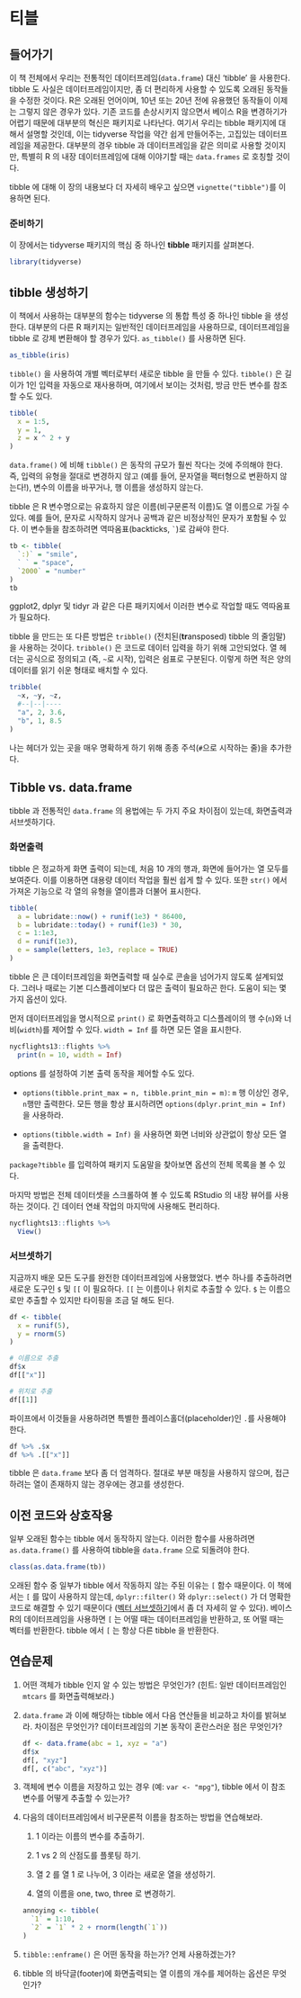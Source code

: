 # 티블 {#tibbles}

## 들어가기

이 책 전체에서 우리는 전통적인 데이터프레임(`data.frame`) 대신 'tibble’ 을 사용한다. tibble 도 사실은 데이터프레임이지만, 좀 더 편리하게 사용할 수 있도록 오래된 동작들을 수정한 것이다. R은 오래된 언어이며, 10년 또는 20년 전에 유용했던 동작들이 이제는 그렇지 않은 경우가 있다. 기존 코드를 손상시키지 않으면서 베이스 R을 변경하기가 어렵기 때문에 대부분의 혁신은 패키지로 나타난다. 여기서 우리는 tibble 패키지에 대해서 설명할 것인데, 이는 tidyverse 작업을 약간 쉽게 만들어주는, 고집있는 데이터프레임을 제공한다. 대부분의 경우 tibble 과 데이터프레임을 같은 의미로 사용할 것이지만, 특별히 R 의 내장 데이터프레임에 대해 이야기할 때는 `data.frames` 로 호칭할 것이다.

tibble 에 대해 이 장의 내용보다 더 자세히 배우고 싶으면 `vignette("tibble")`를 이용하면 된다. 

### 준비하기

이 장에서는 tidyverse 패키지의 핵심 중 하나인 **tibble** 패키지를 살펴본다.

```r
library(tidyverse)
```

## tibble 생성하기

이 책에서 사용하는 대부분의 함수는 tidyverse 의 통합 특성 중 하나인 tibble 을 생성한다. 대부분의 다른 R 패키지는 일반적인 데이터프레임을 사용하므로, 데이터프레임을 tibble 로 강제 변환해야 할 경우가 있다. `as_tibble()` 를 사용하면 된다.

```r
as_tibble(iris)
```

`tibble()` 을 사용하여 개별 벡터로부터 새로운 tibble 을 만들 수 있다. `tibble()` 은 길이가 1인 입력을 자동으로 재사용하며, 여기에서 보이는 것처럼, 방금 만든 변수를 참조할 수도 있다.

```r
tibble(
  x = 1:5, 
  y = 1, 
  z = x ^ 2 + y
)
```

`data.frame()` 에 비해 `tibble()` 은 동작의 규모가 훨씬 작다는 것에 주의해야 한다. 즉, 입력의 유형을 절대로 변경하지 않고 (예를 들어, 문자열을 팩터형으로 변환하지 않는다!), 변수의 이름을 바꾸거나, 행 이름을 생성하지 않는다.

tibble 은 R 변수명으로는 유효하지 않은 이름(비구문론적 이름)도 열 이름으로 가질 수 있다. 예를 들어, 문자로 시작하지 않거나 공백과 같은 비정상적인 문자가 포함될 수 있다. 이 변수들을 참조하려면 역따옴표(backticks, `` ` ``)로 감싸야 한다. 

```r
tb <- tibble(
  `:)` = "smile", 
  ` ` = "space",
  `2000` = "number"
)
tb
```
 
ggplot2, dplyr 및 tidyr 과 같은 다른 패키지에서 이러한 변수로 작업할 때도 역따옴표가 필요하다.

tibble 을 만드는 또 다른 방법은 `tribble()` (전치된(**tr**ansposed) tibble 의 줄임말)을 사용하는 것이다. `tribble()` 은 코드로 데이터 입력을 하기 위해 고안되었다. 열 헤더는 공식으로 정의되고 (즉, `~`로 시작), 입력은 쉼표로 구분된다. 이렇게 하면 적은 양의 데이터를 읽기 쉬운 형태로 배치할 수 있다.

```r
tribble(
  ~x, ~y, ~z,
  #--|--|----
  "a", 2, 3.6,
  "b", 1, 8.5
)
```

나는 헤더가 있는 곳을 매우 명확하게 하기 위해 종종 주석(`#`으로 시작하는 줄)을 추가한다.

## Tibble vs. data.frame

tibble 과 전통적인 `data.frame` 의 용법에는 두 가지 주요 차이점이 있는데, 화면출력과 서브셋하기다.

### 화면출력

tibble 은 정교하게 화면 출력이 되는데, 처음 10 개의 행과, 화면에 들어가는 열 모두를 보여준다. 이를 이용하면 대용량 데이터 작업을 훨씬 쉽게 할 수 있다. 또한 `str()` 에서 가져온 기능으로 각 열의 유형을 열이름과 더불어 표시한다.

```r
tibble(
  a = lubridate::now() + runif(1e3) * 86400,
  b = lubridate::today() + runif(1e3) * 30,
  c = 1:1e3,
  d = runif(1e3),
  e = sample(letters, 1e3, replace = TRUE)
)
```

tibble 은 큰 데이터프레임을 화면출력할 때 실수로 콘솔을 넘어가지 않도록 설계되었다. 그러나 때로는 기본 디스플레이보다 더 많은 출력이 필요하곤 한다. 도움이 되는 몇 가지 옵션이 있다.

먼저 데이터프레임을 명시적으로 `print()` 로 화면출력하고 디스플레이의 행 수(`n`)와 너비(`width`)를 제어할 수 있다. `width = Inf` 를 하면 모든 열을 표시한다. 

```r
nycflights13::flights %>% 
  print(n = 10, width = Inf)
```

options 를 설정하여 기본 출력 동작을 제어할 수도 있다. 

* `options(tibble.print_max = n, tibble.print_min = m)`: `m` 행 이상인 경우, `n`행만 출력한다. 모든 행을 항상 표시하려면 `options(dplyr.print_min = Inf)` 을 사용하라. 

* `options(tibble.width = Inf)` 을 사용하면 화면 너비와 상관없이 항상 모든 열을 출력한다.

`package?tibble` 를 입력하여 패키지 도움말을 찾아보면 옵션의 전체 목록을 볼 수 있다.

마지막 방법은 전체 데이터셋을 스크롤하여 볼 수 있도록 RStudio 의 내장 뷰어를 사용하는 것이다. 긴 데이터 연쇄 작업의 마지막에 사용해도 편리하다.

```r
nycflights13::flights %>% 
  View()
```

### 서브셋하기

지금까지 배운 모든 도구를 완전한 데이터프레임에 사용했었다. 변수 하나를 추출하려면 새로운 도구인 `$` 및 `[[` 이 필요하다. `[[` 는 이름이나 위치로 추출할 수 있다. `$` 는 이름으로만 추출할 수 있지만 타이핑을 조금 덜 해도 된다.

```r
df <- tibble(
  x = runif(5),
  y = rnorm(5)
)

# 이름으로 추출
df$x
df[["x"]]

# 위치로 추출
df[[1]]
```

파이프에서 이것들을 사용하려면 특별한 플레이스홀더(placeholder)인 `.`를 사용해야 한다.

```r
df %>% .$x
df %>% .[["x"]]
```

tibble 은 `data.frame` 보다 좀 더 엄격하다. 절대로 부분 매칭을 사용하지 않으며, 접근하려는 열이 존재하지 않는 경우에는 경고를 생성한다. 

## 이전 코드와 상호작용

일부 오래된 함수는 tibble 에서 동작하지 않는다. 이러한 함수를 사용하려면 `as.data.frame()` 를 사용하여 tibble을 `data.frame` 으로 되돌려야 한다. 

```r
class(as.data.frame(tb))
```

오래된 함수 중 일부가 tibble 에서 작동하지 않는 주된 이유는 `[` 함수 때문이다. 이 책에서는 `[` 를 많이 사용하지 않는데, `dplyr::filter()` 와 `dplyr::select()` 가 더 명확한 코드로 해결할 수 있기 때문이다 ([벡터 서브셋하기](#vector-subsetting)에서 좀 더 자세히 알 수 있다). 베이스 R의 데이터프레임을 사용하면 `[` 는 어떨 때는 데이터프레임을 반환하고, 또 어떨 때는 벡터를 반환한다. tibble 에서 `[` 는 항상 다른 tibble 을 반환한다. 

## 연습문제

1. 어떤 객체가 tibble 인지 알 수 있는 방법은 무엇인가? (힌트: 일반 데이터프레임인 `mtcars` 를 화면출력해보라.)

1. `data.frame` 과 이에 해당하는 tibble 에서 다음 연산들을 비교하고 차이를 밝혀보라. 차이점은 무엇인가? 데이터프레임의 기본 동작이 혼란스러운 점은 무엇인가? 

    ```r
    df <- data.frame(abc = 1, xyz = "a")
    df$x
    df[, "xyz"]
    df[, c("abc", "xyz")]
    ```

1. 객체에 변수 이름을 저장하고 있는 경우 (예: `var <- "mpg"`), tibble 에서 이 참조 변수를 어떻게 추출할 수 있는가?

1. 다음의 데이터프레임에서 비구문론적 이름을 참조하는 방법을 연습해보라. 

    1. 1 이라는 이름의 변수를 추출하기.

    1. 1 vs 2 의 산점도를 플롯팅 하기.

    1. 열 2 를 열 1 로 나누어, 3 이라는 새로운 열을 생성하기.

    1. 열의 이름을 one, two, three 로 변경하기. 
  
    ```r
    annoying <- tibble(
      `1` = 1:10,
      `2` = `1` * 2 + rnorm(length(`1`))
    )
    ```

1. `tibble::enframe()` 은 어떤 동작을 하는가? 언제 사용하겠는가?

1. tibble 의 바닥글(footer)에 화면출력되는 열 이름의 개수를 제어하는 옵션은 무엇인가? 
